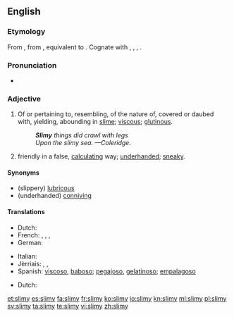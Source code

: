 ==English==

===Etymology===
From {{etyl|enm}}, from {{etyl|ang}} {{term|slimig|slīmiġ|slimy|lang=ang}}, equivalent to {{suffix|slime|y}}. Cognate with {{etyl|nl|-}} {{term|slijmig|lang=nl}}, {{term|slijmerig||slimy|lang=nl}}, {{etyl|de|-}} {{term|schleimig||slimy|lang=de}}, {{etyl|sv|-}} {{term|slemmig||slimy|lang=sv}}.

===Pronunciation===
* {{IPA|/ˈslaɪ.mi/}}
*: {{rhymes|aɪmi}}

===Adjective===
{{en-adj|slimier|slimiest}}

# Of or pertaining to, resembling, of the nature of, covered or daubed with, yielding, abounding in [[slime]]; [[viscous]]; [[glutinous]].
#: '''''Slimy''' things did crawl with legs ''
#: ''Upon the slimy sea. &mdash;Coleridge.''
# {{slang|figuratively}} friendly in a false, [[calculating]] way; [[underhanded]]; [[sneaky]].

====Synonyms====
* (slippery) [[lubricous]]
* (underhanded) [[conniving]]

====Translations====
{{trans-top|glutinous}}
* Dutch: {{t+|nl|slijmig}}
* French: {{t|fr|visqueux|m}}, {{t|fr|visqueuse|f}}, {{t|fr|gluant|m}}, {{t|fr|gluante|f}}
* German: {{t-|de|schleimig}}
{{trans-mid}}
* Italian: {{t+|it|viscido}}
* Jèrriais: {{tø|roa-jer|lîncreux}}, {{tø|roa-jer|vâseux}}, {{tø|roa-jer|v'lînmeux}}
* Spanish: [[viscoso]], [[baboso]]; [[pegajoso]], [[gelatinoso]]; [[empalagoso]]
{{trans-bottom}}

{{trans-top|underhanded}}
* Dutch: {{t+|nl|achterbaks}}
{{trans-mid}}
{{trans-bottom}}

[[et:slimy]]
[[es:slimy]]
[[fa:slimy]]
[[fr:slimy]]
[[ko:slimy]]
[[io:slimy]]
[[kn:slimy]]
[[ml:slimy]]
[[pl:slimy]]
[[sv:slimy]]
[[ta:slimy]]
[[te:slimy]]
[[vi:slimy]]
[[zh:slimy]]